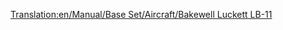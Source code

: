 [[Translation:en/Manual/Base Set/Aircraft/Bakewell Luckett LB-11]]

{{fr/Avion|Nom=Bakewell Luckett LB-11
|Image=[[File:en/McDonnellDouglasMD-11.png|Bakewell Luckett LB-11]]
|Coût=40 515 (81 030)
|Vitesse=947 km/h (592 MPH)
|Entretien=5 343 (10 686)
|Conception=1990
|Vie=25
|Capacité=230 passagers & 25 sacs de courrier
|Description=Un avion de ligne standard, préférant les grands aéroports.
|Réalité=[https://www.wikipedia.org/wiki/fr:McDonnell Douglas MD-11 McDonnell Douglas MD-11]
}}